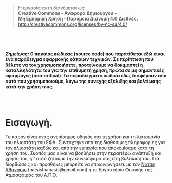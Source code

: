 

\newpage 
# {-}

\  

\  
\vfill
\  

\  

>  Η εργασία αυτή διανέμεται ως:\
>  **Creative Commons - Αναφορά Δημιουργού -**\
>  **Μη Εμπορική Χρήση - Παρόμοια Διανομή 4.0 Διεθνές.**\
>  [http://creativecommons.org/licenses/by-nc-sa/4.0/](http://creativecommons.org/licenses/by-nc-sa/4.0/)


\  
\vfill \  
\  

<!-- -------------------------------------------------------------------------------------------------------------------- -->
<!--    Για διορθώσεις και προσθήκες επικοινωνήστε με Thanasisn [github.com/thanasisn](https://github.com/thanasisn). -->
<!-- -------------------------------------------------------------------------------------------------------------------- -->

\  
\vfill \  
\  

**_Σημείωση:_ Ο πηγαίος κώδικας (source code) που παρατίθεται εδώ είναι ένα παράδειγμα εφαρμογής κάποιων τεχνικών. Σε περίπτωση που θέλετε να τον χρησιμοποιήσετε, προτείνουμε να δοκιμαστεί η καταλληλότητα του για την επιθυμητή χρήση, πρώτα σε μη σημαντικές εφαρμογές (non-critical). Τα παραδείγματα κώδικα εδώ, διαφέρουν από αυτά που χρησιμοποιούμε, λόγω της συνεχής εξέλιξης και βελτίωσης κατά την χρήση τους.**




\newpage

\ \
\vfill
\ \

# Εισαγωγή. {-#intro}

Το παρόν είναι ένας ανεπίσημος οδηγός για τη χρήση και τη λειτουργία του ηλιοστάτη του ΕΦΑ. Συντάχτηκε από της διαθέσιμες πληροφορίες για τον ηλιοστάτη καθώς και από την εμπειρία που αποκομίσαμε κατά τη χρήση του. Σκοπός μας είναι να βοηθήσει στην περαιτέρω ανάπτυξη και χρήση του, γι' αυτό ζητούμε την συνεισφορά σας στη βελτίωσή του. Για διορθώσεις και προσθήκες μπορείτε να επικοινωνήσετε με τον [Νάτση  Αθανάσιο](mailto:natsisthanasis@gmail.com) (natsisthanasis@gmail.com) ή το Εργαστήριο Φυσικής της Ατμόσφαιρας του Α.Π.Θ.

\ \
\vfill
\ \
